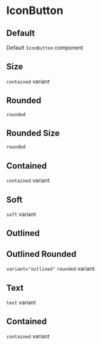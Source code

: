 

<Meta title="Input/IconButton" component={IconButton} />

# IconButton

<Description component={IconButton} />
<ArgsTable of={IconButton} />

## Default

Default `IconButton` component

<Canvas withToolbar>
  <Story name="Default" story={stories.Default} />
</Canvas>

## Size

`contained` variant

<Canvas withToolbar>
  <Story name="Size" story={stories.SizeVariant} />
</Canvas>

## Rounded

`rounded`

<Canvas withToolbar>
  <Story name="Rounded" story={stories.RoundedVariant} />
</Canvas>

## Rounded Size

`rounded`

<Canvas withToolbar>
  <Story name="Rounded Size" story={stories.RoundedSize} />
</Canvas>

## Contained

`contained` variant

<Canvas withToolbar>
  <Story name="Contained Variant" story={stories.ContainedVariant} />
</Canvas>

## Soft

`soft` variant

<Canvas withToolbar>
  <Story name="Soft Variant" story={stories.SoftVariant} />
</Canvas>

## Outlined

<Canvas withToolbar>
  <Story name="Outlined Rounded Variant" story={stories.OutlinedVariant} />
</Canvas>

## Outlined Rounded

`variant="outlined"` `rounded` variant

<Canvas withToolbar>
  <Story name="Outlined Rounded Variant" story={stories.OutlinedRoundedVariant} />
</Canvas>

## Text

`text` variant

<Canvas withToolbar>
  <Story name="Text Variant" story={stories.TextVariant} />
</Canvas>

## Contained

`contained` variant

<Canvas withToolbar>
  <Story name="Contained Gradient" story={stories.ContainedGradientVariant} />
</Canvas>

